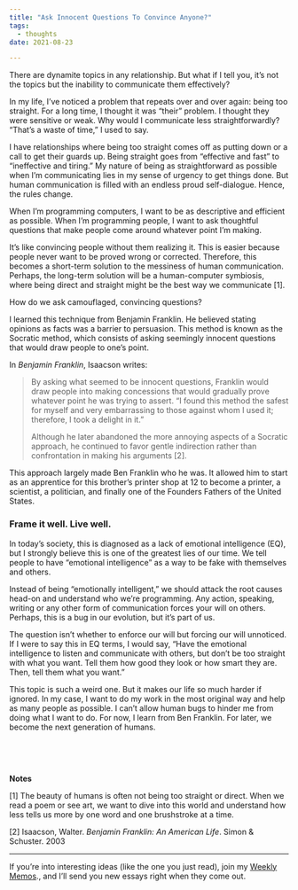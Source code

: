 ```yaml
---
title: "Ask Innocent Questions To Convince Anyone?"
tags:
  - thoughts
date: 2021-08-23

---
```

There are dynamite topics in any relationship. But what if I tell you, it’s not the topics but the inability to communicate them effectively?

In my life, I’ve noticed a problem that repeats over and over again: being too straight. For a long time, I thought it was “their” problem. I thought they were sensitive or weak. Why would I communicate less straightforwardly? “That’s a waste of time,” I used to say.

I have relationships where being too straight comes off as putting down or a call to get their guards up. Being straight goes from “effective and fast” to “ineffective and tiring.” My nature of being as straightforward as possible when I’m communicating lies in my sense of urgency to get things done. But human communication is filled with an endless proud self-dialogue. Hence, the rules change. 

When I’m programming computers, I want to be as descriptive and efficient as possible. When I’m programming people, I want to ask thoughtful questions that make people come around whatever point I’m making. 

It’s like convincing people without them realizing it. This is easier because people never want to be proved wrong or corrected. Therefore, this becomes a short-term solution to the messiness of human communication. Perhaps, the long-term solution will be a human-computer symbiosis, where being direct and straight might be the best way we communicate [1]. 

How do we ask camouflaged, convincing questions?

I learned this technique from Benjamin Franklin. He believed stating opinions as facts was a barrier to persuasion. This method is known as the Socratic method, which consists of asking seemingly innocent questions that would draw people to one’s point. 

In *Benjamin Franklin*, Isaacson writes:

> By asking what seemed to be innocent questions, Franklin would draw people into making concessions that would gradually prove whatever point he was trying to assert. “I found this method the safest for myself and very embarrassing to those against whom I used it; therefore, I took a delight in it.” 
> 
> Although he later abandoned the more annoying aspects of a Socratic approach, he continued to favor gentle indirection rather than confrontation in making his arguments [2].

This approach largely made Ben Franklin who he was. It allowed him to start as an apprentice for this brother’s printer shop at 12 to become a printer, a scientist, a politician, and finally one of the Founders Fathers of the United States.

### Frame it well. Live well.

In today’s society, this is diagnosed as a lack of emotional intelligence (EQ), but I strongly believe this is one of the greatest lies of our time. We tell people to have “emotional intelligence” as a way to be fake with themselves and others.  

Instead of being “emotionally intelligent,” we should attack the root causes head-on and understand who we’re programming. Any action, speaking, writing or any other form of communication forces your will on others. Perhaps, this is a bug in our evolution, but it’s part of us. 

The question isn’t whether to enforce our will but forcing our will unnoticed. If I were to say this in EQ terms, I would say, “Have the emotional intelligence to listen and communicate with others, but don’t be too straight with what you want. Tell them how good they look or how smart they are. Then, tell them what you want.”

This topic is such a weird one. But it makes our life so much harder if ignored. In my case, I want to do my work in the most original way and help as many people as possible. I can’t allow human bugs to hinder me from doing what I want to do. For now, I learn from Ben Franklin. For later, we become the next generation of humans. 



<p>&nbsp;  </p>
<p>&nbsp;  </p>

**Notes**

[1] The beauty of humans is often not being too straight or direct. When we read a poem or see art, we want to dive into this world and understand how less tells us more by one word and one brushstroke at a time. 

[2] Isaacson, Walter. *Benjamin Franklin: An American Life*. Simon & Schuster. 2003


---
If you’re into interesting ideas (like the one you just read), join my <a href="https://juandavidcampolargo.substack.com/" target="_blank">Weekly Memos</a>., and I’ll send you new essays right when they come out. 


